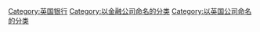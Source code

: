 {{commonscat|Standard Chartered Bank}}

[[Category:英国银行|Category:英国银行]]
[[Category:以金融公司命名的分类|Category:以金融公司命名的分类]]
[[Category:以英国公司命名的分类|Category:以英国公司命名的分类]]